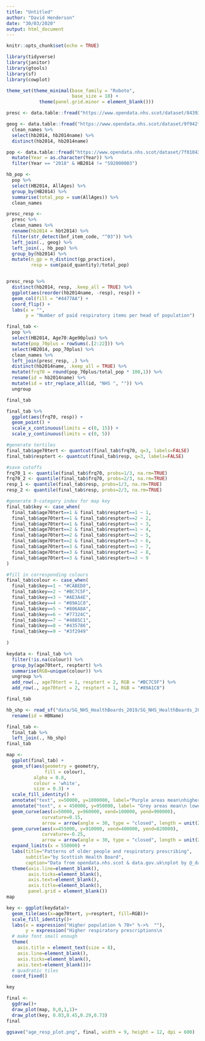```yaml
---
title: "Untitled"
author: "David Henderson"
date: "30/03/2020"
output: html_document
---
```


```r
knitr::opts_chunk$set(echo = TRUE)
```

```r
library(tidyverse)
library(janitor)
library(gtools)
library(sf)
library(cowplot)

theme_set(theme_minimal(base_family = "Roboto",
                        base_size = 18) +
            theme(panel.grid.minor = element_blank()))
```

```r
presc <- data.table::fread("https://www.opendata.nhs.scot/dataset/84393984-14e9-4b0d-a797-b288db64d088/resource/fa276ad2-669a-472f-9c47-809f199fae21/download/pitc201912.csv")

geog <- data.table::fread("https://www.opendata.nhs.scot/dataset/9f942fdb-e59e-44f5-b534-d6e17229cc7b/resource/395476ab-0720-4740-be07-ff4467141352/download/geography_codes_and_labels_dz2011_10012020.csv") %>% 
  clean_names %>% 
  select(hb2014, hb2014name) %>% 
  distinct(hb2014, hb2014name)

pop <- data.table::fread("https://www.opendata.nhs.scot/dataset/7f010430-6ce1-4813-b25c-f7f335bdc4dc/resource/27a72cc8-d6d8-430c-8b4f-3109a9ceadb1/download/hb2014_pop_est_01072019.csv") %>% 
  mutate(Year = as.character(Year)) %>% 
  filter(Year == "2018" & HB2014 != "S92000003") 

hb_pop <- 
  pop %>% 
  select(HB2014, AllAges) %>% 
  group_by(HB2014) %>% 
  summarise(total_pop = sum(AllAges)) %>% 
  clean_names
```


```r
presc_resp <- 
  presc %>% 
  clean_names %>% 
  rename(hb2014 = hbt2014) %>% 
  filter(str_detect(bnf_item_code, "^03")) %>%  
  left_join(., geog) %>% 
  left_join(., hb_pop) %>% 
  group_by(hb2014) %>% 
  mutate(n_gp = n_distinct(gp_practice),
         resp = sum(paid_quantity)/total_pop) 


presc_resp %>% 
  distinct(hb2014, resp, .keep_all = TRUE) %>% 
  ggplot(aes(reorder(hb2014name, -resp), resp)) +
  geom_col(fill = "#4477AA") +
  coord_flip() +
  labs(x = "", 
       y = "Number of paid respiratory items per head of population")
```

```r
final_tab <- 
  pop %>% 
  select(HB2014, Age70:Age90plus) %>% 
  mutate(pop_70plus = rowSums(.[2:22])) %>% 
  select(HB2014, pop_70plus) %>% 
  clean_names %>% 
  left_join(presc_resp, .) %>% 
  distinct(hb2014name, .keep_all = TRUE) %>% 
  mutate(frq70 = round(pop_70plus/total_pop * 100,1)) %>% 
  rename(id = hb2014name) %>% 
  mutate(id = str_replace_all(id, "NHS ", "")) %>% 
  ungroup

final_tab

final_tab %>% 
  ggplot(aes(frq70, resp)) +
  geom_point() +
  scale_x_continuous(limits = c(0, 15)) +
  scale_y_continuous(limits = c(0, 5))
```



```r
#generate tertiles
final_tab$age70tert <- quantcut(final_tab$frq70, q=3, labels=FALSE)
final_tab$resptert <- quantcut(final_tab$resp, q=3, labels=FALSE)

#save cutoffs
frq70_1 <- quantile(final_tab$frq70, probs=1/3, na.rm=TRUE)
frq70_2 <- quantile(final_tab$frq70, probs=2/3, na.rm=TRUE)
resp_1 <- quantile(final_tab$resp, probs=1/3, na.rm=TRUE)
resp_2 <- quantile(final_tab$resp, probs=2/3, na.rm=TRUE)

#generate 9-category index for map key
final_tab$key <- case_when(
  final_tab$age70tert==1 & final_tab$resptert==1 ~ 1,
  final_tab$age70tert==1 & final_tab$resptert==2 ~ 2,
  final_tab$age70tert==1 & final_tab$resptert==3 ~ 3,
  final_tab$age70tert==2 & final_tab$resptert==1 ~ 4,
  final_tab$age70tert==2 & final_tab$resptert==2 ~ 5,
  final_tab$age70tert==2 & final_tab$resptert==3 ~ 6,
  final_tab$age70tert==3 & final_tab$resptert==1 ~ 7,
  final_tab$age70tert==3 & final_tab$resptert==2 ~ 8,
  final_tab$age70tert==3 & final_tab$resptert==3 ~ 9
)

#fill in corresponding colours
final_tab$colour <- case_when(
  final_tab$key==1 ~ "#CABED0",
  final_tab$key==2 ~ "#BC7C5F",
  final_tab$key==3 ~ "#AE3A4E",
  final_tab$key==4 ~ "#89A1C8",
  final_tab$key==5 ~ "#806A8A",
  final_tab$key==6 ~ "#77324C",
  final_tab$key==7 ~ "#4885C1",
  final_tab$key==8 ~ "#435786",
  final_tab$key==9 ~ "#3f2949"
  
)

keydata <- final_tab %>%
  filter(!is.na(colour)) %>%
  group_by(age70tert, resptert) %>%
  summarise(RGB=unique(colour)) %>% 
  ungroup %>% 
  add_row(., age70tert = 1, resptert = 2, RGB = "#BC7C5F") %>% 
  add_row(., age70tert = 2, resptert = 1, RGB = "#89A1C8")

final_tab
```




```r
hb_shp <- read_sf("data/SG_NHS_HealthBoards_2019/SG_NHS_HealthBoards_2019.shp") %>% 
  rename(id = HBName)

final_tab <- 
  final_tab %>% 
  left_join(., hb_shp)
final_tab
```


```r
map <- 
  ggplot(final_tab) +
  geom_sf(aes(geometry = geometry,
              fill = colour), 
          alpha = 0.8,
          colour = 'white',
          size = 0.3) +
  scale_fill_identity() +
  annotate("text", x=50000, y=1000000, label="Purple areas mean\nhigher % of population over 70\nand high rates of\nprescribed respiratory drugs\nper capita", size=3.5) +
  annotate("text", x = 450000, y=950000, label= "Grey areas mean\n lower % of population over 70 and\nlower rates of prescribed\nrespiratory medicines per capita", size = 3.5) +
  geom_curve(aes(x=50000, y=960000, xend=100000, yend=900000),
             curvature=0.15, 
             arrow = arrow(angle = 30, type = "closed", length = unit(2, "mm"))) +
  geom_curve(aes(x=455000, y=910000, xend=400000, yend=820000), 
             curvature=-0.25,
             arrow = arrow(angle = 30, type = "closed", length = unit(2, "mm")))+
  expand_limits(x = 550000) +
  labs(title="Patterns of older people and respiratory prescribing",
       subtitle="by Scottish Health Board",
       caption="Data from opendata.nhs.scot & data.gov.uk\nplot by @_davidhen") +
  theme(axis.line=element_blank(), 
        axis.ticks=element_blank(), 
        axis.text=element_blank(),
        axis.title=element_blank(),
        panel.grid = element_blank())
map
```



```r
key <- ggplot(keydata)+
  geom_tile(aes(x=age70tert, y=resptert, fill=RGB))+
  scale_fill_identity()+
  labs(x = expression("Higher population % 70+" %->%  ""),
       y = expression("Higher respiratory prescriptions\n               per capita" %->%  "")) +
  # make font small enough
  theme(
    axis.title = element_text(size = 8),
    axis.line=element_blank(), 
    axis.ticks=element_blank(), 
    axis.text=element_blank())+
  # quadratic tiles
  coord_fixed()

key
```




```r
final <- 
  ggdraw()+
  draw_plot(map, 0,0,1,1)+
  draw_plot(key, 0.03,0.45,0.29,0.73)
final
```



```r
ggsave("age_resp_plot.png", final, width = 9, height = 12, dpi = 600)
```

